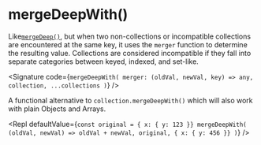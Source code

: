 
# mergeDeepWith()

Like[`mergeDeep()`](<../mergeDeep()>), but when two non-collections or incompatible
collections are encountered at the same key, it uses the `merger` function
to determine the resulting value. Collections are considered incompatible
if they fall into separate categories between keyed, indexed, and set-like.

<Signature
  code={`mergeDeepWith(
    merger: (oldVal, newVal, key) => any,
    collection,
    ...collections
  )`}
/>

A functional alternative to `collection.mergeDeepWith()` which will also
work with plain Objects and Arrays.

<Repl
  defaultValue={`const original = { x: { y: 123 }}
mergeDeepWith(
  (oldVal, newVal) => oldVal + newVal,
  original,
  { x: { y: 456 }}
)`}
/>
